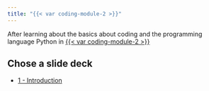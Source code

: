 ```yaml
---
title: "{{< var coding-module-2 >}}"
---
```


After learning about the basics about coding and the programming language Python in [{{< var coding-module-2 >}}](../module-1/index.qmd) 

## Chose a slide deck

<ul>
  <li><a href="slides/1-introduction.html" target="_blank">1 - Introduction</a></li>
</ul>